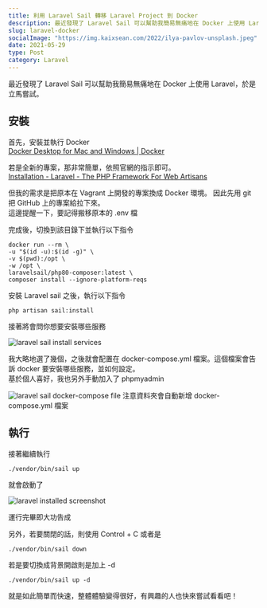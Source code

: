 ```yaml
---
title: 利用 Laravel Sail 轉移 Laravel Project 到 Docker
description: 最近發現了 Laravel Sail 可以幫助我簡易無痛地在 Docker 上使用 Laravel，於是立馬嘗試。
slug: laravel-docker
socialImage: "https://img.kaixsean.com/2022/ilya-pavlov-unsplash.jpeg"
date: 2021-05-29
type: Post
category: Laravel
---
```


最近發現了 Laravel Sail 可以幫助我簡易無痛地在 Docker 上使用 Laravel，於是立馬嘗試。

## 安裝

首先，安裝並執行 Docker  
[Docker Desktop for Mac and Windows | Docker](https://www.docker.com/products/docker-desktop)

若是全新的專案，那非常簡單，依照官網的指示即可。  
[Installation - Laravel - The PHP Framework For Web Artisans](https://laravel.com/docs/8.x/installation#your-first-laravel-project)

但我的需求是把原本在 Vagrant 上開發的專案換成 Docker 環境。
因此先用 git 把 GitHub 上的專案給拉下來。  
這邊提醒一下，要記得搬移原本的 .env 檔

完成後，切換到該目錄下並執行以下指令

``` Command
docker run --rm \
-u "$(id -u):$(id -g)" \
-v $(pwd):/opt \
-w /opt \
laravelsail/php80-composer:latest \
composer install --ignore-platform-reqs

```

安裝 Laravel sail 之後，執行以下指令

`php artisan sail:install`

接著將會問你想要安裝哪些服務

![laravel sail install services](https://img.kaixsean.com/2021/install-services.png)

我大略地選了幾個，之後就會配置在 docker-compose.yml 檔案。這個檔案會告訴 docker 要安裝哪些服務，並如何設定。  
基於個人喜好，我也另外手動加入了 phpmyadmin

![laravel sail docker-compose file](https://img.kaixsean.com/2021/docker-compose.png)
注意資料夾會自動新增 docker-compose.yml 檔案

## 執行

接著繼續執行

`./vendor/bin/sail up`

就會啟動了

![laravel installed screenshot](https://img.kaixsean.com/2021/laravel-installed.png)

運行完畢即大功告成

另外，若要關閉的話，則使用 Control + C 或者是

`./vendor/bin/sail down`

若是要切換成背景開啟則是加上 -d

`./vendor/bin/sail up -d`

就是如此簡單而快速，整體體驗變得很好，有興趣的人也快來嘗試看看吧！
